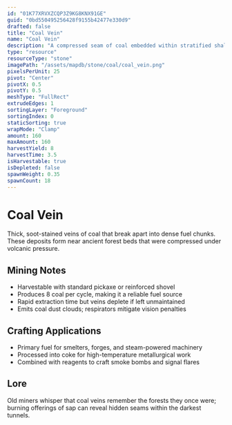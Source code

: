 ```yaml
---
id: "01K77XRVXZCQP3Z9KG8KNX91GE"
guid: "0bd550495256428f9155b42477e330d9"
drafted: false
title: "Coal Vein"
name: "Coal Vein"
description: "A compressed seam of coal embedded within stratified shale"
type: "resource"
resourceType: "stone"
imagePath: "/assets/mapdb/stone/coal/coal_vein.png"
pixelsPerUnit: 25
pivot: "Center"
pivotX: 0.5
pivotY: 0.5
meshType: "FullRect"
extrudeEdges: 1
sortingLayer: "Foreground"
sortingIndex: 0
staticSorting: true
wrapMode: "Clamp"
amount: 160
maxAmount: 160
harvestYield: 8
harvestTime: 3.5
isHarvestable: true
isDepleted: false
spawnWeight: 0.35
spawnCount: 18
---
```



# Coal Vein

Thick, soot-stained veins of coal that break apart into dense fuel chunks. These deposits form near ancient forest beds that were
compressed under volcanic pressure.

<MapDBPanel data={frontmatter} />

<Adsense />

## Mining Notes
- Harvestable with standard pickaxe or reinforced shovel
- Produces 8 coal per cycle, making it a reliable fuel source
- Rapid extraction time but veins deplete if left unmaintained
- Emits coal dust clouds; respirators mitigate vision penalties

## Crafting Applications
- Primary fuel for smelters, forges, and steam-powered machinery
- Processed into coke for high-temperature metallurgical work
- Combined with reagents to craft smoke bombs and signal flares

## Lore
Old miners whisper that coal veins remember the forests they once were; burning offerings of sap can reveal hidden seams within
the darkest tunnels.
